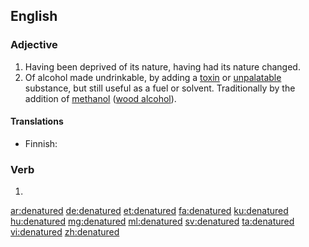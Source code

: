 ==English==

===Adjective===
{{en-adj|-}}

# Having been deprived of its nature, having had its nature changed.
# Of alcohol made undrinkable, by adding a [[toxin]] or [[unpalatable]] substance, but still useful as a fuel or solvent.  Traditionally by the addition of [[methanol]] ([[wood alcohol]]).
{{wikipedia|denatured alcohol}}

====Translations====
{{trans-top|having been deprived of its nature}}
{{trans-mid}}
{{trans-bottom}}

{{trans-top|made undrinkable}}
* Finnish: {{t|fi|denaturoitu}}
{{trans-mid}}
{{trans-bottom}}

===Verb===
{{head|en|verb form}}

# {{en-past of|denature}}

[[ar:denatured]]
[[de:denatured]]
[[et:denatured]]
[[fa:denatured]]
[[ku:denatured]]
[[hu:denatured]]
[[mg:denatured]]
[[ml:denatured]]
[[sv:denatured]]
[[ta:denatured]]
[[vi:denatured]]
[[zh:denatured]]